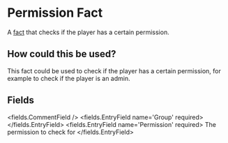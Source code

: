 
# Permission Fact 

A [fact](/docs/creating-stories/facts) that checks if the player has a certain permission.

## How could this be used?

This fact could be used to check if the player has a certain permission, for example to check if the player is an admin.


## Fields

<fields.CommentField />
<fields.EntryField name='Group' required>
</fields.EntryField>
<fields.EntryField name='Permission' required>
     The permission to check for
</fields.EntryField>
